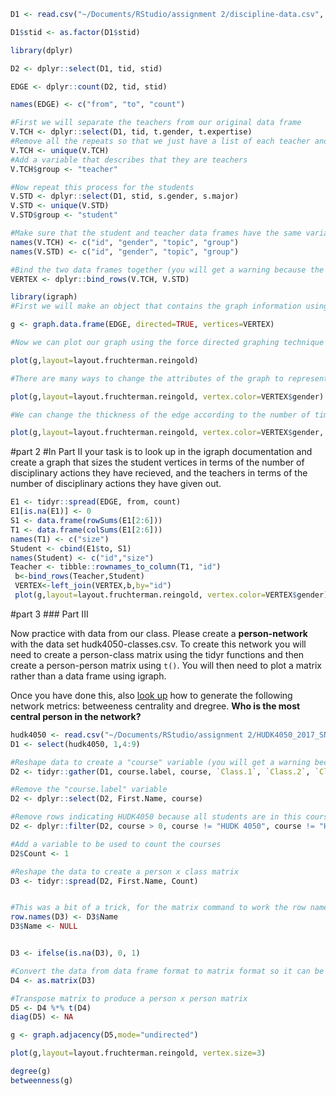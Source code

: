```r
D1 <- read.csv("~/Documents/RStudio/assignment 2/discipline-data.csv", header = TRUE)
```

```r
D1$stid <- as.factor(D1$stid)
```

```r
library(dplyr)

D2 <- dplyr::select(D1, tid, stid)
```

```r
EDGE <- dplyr::count(D2, tid, stid)
```

```r
names(EDGE) <- c("from", "to", "count")
```

```r
#First we will separate the teachers from our original data frame
V.TCH <- dplyr::select(D1, tid, t.gender, t.expertise)
#Remove all the repeats so that we just have a list of each teacher and their characteristics
V.TCH <- unique(V.TCH)
#Add a variable that describes that they are teachers
V.TCH$group <- "teacher"

#Now repeat this process for the students
V.STD <- dplyr::select(D1, stid, s.gender, s.major)
V.STD <- unique(V.STD)
V.STD$group <- "student"

#Make sure that the student and teacher data frames have the same variables names
names(V.TCH) <- c("id", "gender", "topic", "group")
names(V.STD) <- c("id", "gender", "topic", "group")

#Bind the two data frames together (you will get a warning because the teacher data frame has 5 types of id (A,B,C,D,E) and the student has 25 (1-30), this isn't a problem)
VERTEX <- dplyr::bind_rows(V.TCH, V.STD)
```

```r
library(igraph)
#First we will make an object that contains the graph information using our two dataframes EDGE and VERTEX. Notice that we have made "directed = TRUE" - our graph is directed since discipline is being given from a teacher to a student.

g <- graph.data.frame(EDGE, directed=TRUE, vertices=VERTEX)

#Now we can plot our graph using the force directed graphing technique - our old friend Fruchertman-Reingold!

plot(g,layout=layout.fruchterman.reingold)

#There are many ways to change the attributes of the graph to represent different characteristics of the newtork. For example, we can color the nodes according to gender.

plot(g,layout=layout.fruchterman.reingold, vertex.color=VERTEX$gender)

#We can change the thickness of the edge according to the number of times a particular teacher has sent a particular student to the principal.

plot(g,layout=layout.fruchterman.reingold, vertex.color=VERTEX$gender, edge.width=EDGE$count)
```

#part 2
#In Part II your task is to look up in the igraph documentation and create a graph that sizes the student vertices in terms of the number of disciplinary actions they have recieved, and the teachers in terms of the number of disciplinary actions they have given out.
```r
E1 <- tidyr::spread(EDGE, from, count)
E1[is.na(E1)] <- 0
S1 <- data.frame(rowSums(E1[2:6]))
T1 <- data.frame(colSums(E1[2:6]))
names(T1) <- c("size")
Student <- cbind(E1$to, S1)
names(Student) <- c("id","size")
Teacher <- tibble::rownames_to_column(T1, "id")
 b<-bind_rows(Teacher,Student)
 VERTEX<-left_join(VERTEX,b,by="id")
 plot(g,layout=layout.fruchterman.reingold, vertex.color=VERTEX$gender)
```


#part 3
### Part III

Now practice with data from our class. Please create a **person-network** with the data set hudk4050-classes.csv. To create this network you will need to create a person-class matrix using the tidyr functions and then create a person-person matrix using `t()`. You will then need to plot a matrix rather than a data frame using igraph.

Once you have done this, also [look up](http://igraph.org/r/) how to generate the following network metrics: betweeness centrality and dregree. **Who is the most central person in the network?**
```r
hudk4050 <- read.csv("~/Documents/RStudio/assignment 2/HUDK4050_2017_SNA_classes.csv", head = TRUE)
D1 <- select(hudk4050, 1,4:9)

#Reshape data to create a "course" variable (you will get a warning because there are missing cells)
D2 <- tidyr::gather(D1, course.label, course, `Class.1`, `Class.2`, `Class.3`, `Class.4`, `Class.5`,`Class.6`, na.rm = TRUE, convert = FALSE)

#Remove the "course.label" variable
D2 <- dplyr::select(D2, First.Name, course)

#Remove rows indicating HUDK4050 because all students are in this course and it will overwhelm the graph
D2 <- dplyr::filter(D2, course > 0, course != "HUDK 4050", course != "HUDK4050")

#Add a variable to be used to count the courses
D2$Count <- 1

#Reshape the data to create a person x class matrix
D3 <- tidyr::spread(D2, First.Name, Count)


#This was a bit of a trick, for the matrix command to work the row names needed to changed from an indice (1,2,3,etc) to the student names 
row.names(D3) <- D3$Name
D3$Name <- NULL


D3 <- ifelse(is.na(D3), 0, 1)

#Convert the data from data frame format to matrix format so it can be transposed
D4 <- as.matrix(D3)

#Transpose matrix to produce a person x person matrix
D5 <- D4 %*% t(D4)
diag(D5) <- NA
```

```r
g <- graph.adjacency(D5,mode="undirected")

plot(g,layout=layout.fruchterman.reingold, vertex.size=3)
```

```r
degree(g)
betweenness(g)
```

